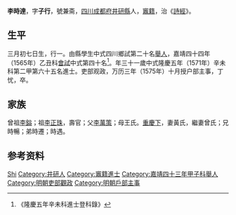{{Otheruses|other=名为李时达的其他人物|李时达}}
{{明清人物信息框
| 姓名 = 李時達
| 原名 =
| 圖片名稱= 
| 圖片大小 =
| 圖片說明 = 
| 最高職務 =户部主事
| 國家 = 大明 
| 爵位 =
| 籍貫 = [[四川|四川]][[成都府|成都府]][[井研縣|井研縣]]
| 族裔 = 
| 字號 = 
| 諡號 =
| 出生日期 = 辛丑三月初七日
| 出生地點 =
| 逝世日期 = 卒年不詳 
| 逝世地點 =
| 墓葬 =
| 配偶 = 配黃氏，继配曾氏
| 親屬 = （子）李晋、李恒、李巽、李秦
| 出身 =
* 嘉靖四十三年甲子科舉人
* 嘉靖四十四年乙丑科会试四十名
* 隆慶五年辛未科二甲六十五名進士出身
| 經歷 =
| 著作 = 
}}
'''李時達'''{{BD|1541年||？年||}}，字'''子行'''，號兼斋，[[四川|四川]][[成都府|成都府]][[井研縣|井研縣]]人，[[竈籍|竈籍]]，治《[[詩經|詩經]]》。

== 生平 ==
三月初七日生，行一。由縣學生中式四川鄉試第二十名[[舉人|舉人]]，嘉靖四十四年（1565年）乙丑科[[會試|會試]]中式第四十名<ref>《隆慶五年辛未科進士登科錄》</ref>。年三十一歲中式隆慶五年（1571年）辛未科第二甲第六十五名進士。吏部观政，万历三年（1575年）十月授户部主事，丁忧，卒。

== 家族 ==
曾祖[[李鎰|李鎰]]；祖[[李正珠|李正珠]]，壽官；父[[李萬策|李萬策]]；母王氏。[[重慶下|重慶下]]，妻黃氏，繼妻曾氏；兄時暢；弟時遷；時遇。

== 参考资料 ==
{{reflist}}

{{隆慶五年辛未科殿试金榜}}
{{明朝人物小作品}}
{{Authority control}}

{{DEFAULTSORT:Li李}}
[[Category:李姓|Shi]]
[[Category:井研人|Category:井研人]]
[[Category:竈籍進士|Category:竈籍進士]]
[[Category:嘉靖四十三年甲子科舉人|Category:嘉靖四十三年甲子科舉人]]
[[Category:明朝吏部觀政|Category:明朝吏部觀政]]
[[Category:明朝戶部主事|Category:明朝戶部主事]]